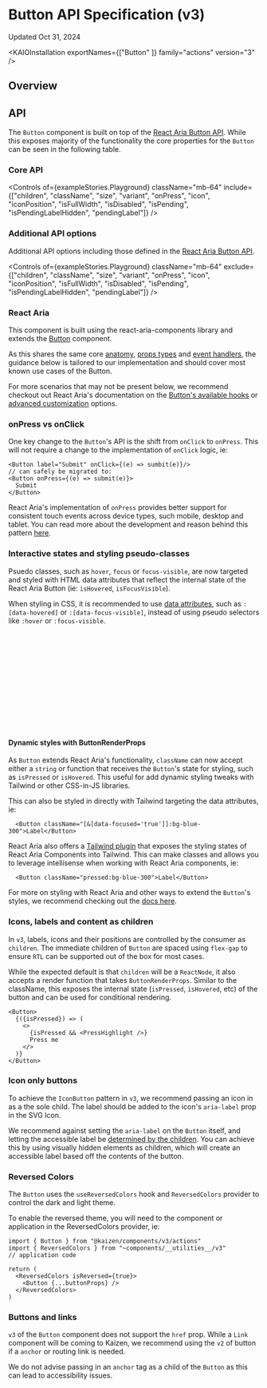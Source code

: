
<Meta title="Actions/Button/Button (v3)/API Specification" />

  # Button API Specification (v3)


  Updated Oct 31, 2024

<ResourceLinks
  sourceCode="https://github.com/cultureamp/kaizen-design-system/tree/main/packages/components/src/__actions__/Button/v3"
  figma="https://www.figma.com/design/eZKEE5kXbEMY3lx84oz8iN/%F0%9F%92%9C-Heart-UI-Kit?m=auto&t=a6VcoKBJx6snn0ut-1"
  ariaComponentPage="https://react-spectrum.adobe.com/react-aria/Button.html"
  designGuidelines="/?path=/docs/actions-button-v3-usage-guidelines--docs"
/>

<KAIOInstallation exportNames={["Button" ]} family="actions" version="3" />

## Overview

<Canvas of={exampleStories.Playground} />

## API
The `Button` component is built on top of the [React Aria Button API](https://react-spectrum.adobe.com/react-aria/Button.html#props). While this exposes majority of the functionality the core properties for the `Button` can be seen in the following table.

### Core API

<Controls of={exampleStories.Playground} className="mb-64" include={["children", "className",  "size", "variant", "onPress", "icon", "iconPosition", "isFullWidth", "isDisabled", "isPending", "isPendingLabelHidden",  "pendingLabel"]} />

### Additional API options

Additional API options including those defined in the [React Aria Button API](https://react-spectrum.adobe.com/react-aria/Button.html#props).

<Controls of={exampleStories.Playground} className="mb-64" exclude={["children", "className",  "size", "variant", "onPress", "icon", "iconPosition", "isFullWidth", "isDisabled", "isPending", "isPendingLabelHidden",  "pendingLabel"]}  />

### React Aria

This component is built using the react-aria-components library and extends the [Button](https://react-spectrum.adobe.com/react-aria/Button.html) component.

As this shares the same core [anatomy](https://react-spectrum.adobe.com/react-aria/Button.html#anatomy), [props types](https://react-spectrum.adobe.com/react-aria/Button.html#anatomy) and [event handlers](https://react-spectrum.adobe.com/react-aria/Button.html#events), the guidance below is tailored to our implementation and should cover most known use cases of the Button.

For more scenarios that may not be present below, we recommend checkout out React Aria&apos;s documentation on the [Button's available hooks](https://react-spectrum.adobe.com/react-aria/Button.html#hooks) or [advanced customization](https://react-spectrum.adobe.com/react-aria/Button.html#advanced-customization) options.


### onPress vs onClick

One key change to the `Button`&apos;s API is the shift from `onClick` to `onPress`. This will not require a change to the implementation of `onClick` logic, ie:
```
<Button label="Submit" onClick={(e) => sumbit(e)}/>
// can safely be migrated to:
<Button onPress={(e) => submit(e)}>
  Submit
</Button>
```

React Aria&apos;s implementation of `onPress` provides better support for consistent touch events across device types, such mobile, desktop and tablet. You can read more about the development and reason behind this pattern [here](https://react-spectrum.adobe.com/blog/building-a-button-part-1.html#touch-interactions).


### Interactive states and styling pseudo-classes

Psuedo classes, such as `hover`, `focus` or `focus-visible`, are now targeted and styled with HTML data attributes that reflect the internal state of the React Aria Button (ie: `isHovered`, `isFocusVisible`).

When styling in CSS, it is recommended to use [data attributes](https://react-spectrum.adobe.com/react-aria/Button.html#styling), such as `:[data-hovered]` or `:[data-focus-visible]`, instead of using pseudo selectors like `:hover` or `:focus-visible`.

```css
.button {
  background-color: $color-white;
  &:hover {
    background-color: $color-gray-200;
  }
}
// becomes
.button {
  background-color: $color-white;
  &:[data-hovered] {
    background-color: $color-gray-200;
  }
}
```

#### Dynamic styles with ButtonRenderProps

As `Button` extends React Aria&apos;s functionality, `className` can now accept either a `string` or function that receives the `Button`&apos;s state for styling, such as `isPressed` or `isHovered`. This useful for add dynamic styling tweaks with Tailwind or other CSS-in-JS libraries.


<Canvas of={specStories.RACRenderPropsWithClassName} sourceState="shown" />

This can also be styled in directly with Tailwind targeting the data attributes, ie:

```tsx
  <Button className="[&[data-focused='true']]:bg-blue-300">Label</Button>
```

React Aria also offers a [Tailwind plugin](https://react-spectrum.adobe.com/react-aria/styling.html#plugin) that exposes the styling states of React Aria Components into Tailwind. This can make classes and allows you to leverage intellisense when working with React Aria components, ie:

```tsx
  <Button className="pressed:bg-blue-300">Label</Button>
```


For more on styling with React Aria and other ways to extend the `Button`&apos;s styles, we recommend checking out the [docs here](https://react-spectrum.adobe.com/react-aria/Button.html#styling).


### Icons, labels and content as children

In `v3`, labels, icons and their positions are controlled by the consumer as `children`. The immediate children of `Button` are spaced using `flex-gap` to ensure `RTL` can be supported out of the box for most cases.

<Canvas of={exampleStories.ButtonWithIcon} />


While the expected default is that `children` will be a `ReactNode`, it also accepts a render function that takes `ButtonRenderProps`. Similar to the className, this exposes the internal state (`isPressed`, `isHovered`, etc) of the button and can be used for conditional rendering.

```tsx
<Button>
  {({isPressed}) => (
    <>
      {isPressed && <PressHighlight />}
      Press me
    </>
  )}
</Button>
```


### Icon only buttons

To achieve the `IconButton` pattern in `v3`, we recommend passing an icon in as a the sole child. The label should be added to the icon&apos;s `aria-label` prop in the SVG Icon.

<Canvas of={exampleStories.IconButton} className="mb-32" />

We recommend against setting the `aria-label` on the `Button` itself, and letting the accessible label be [determined by the children](https://cultureamp.atlassian.net/wiki/spaces/PA/pages/3833331831/Accessible+button+and+link+labels). You can achieve this by using visually hidden elements as children, which will create an accessible label based off the contents of the button.


### Reversed Colors

The `Button` uses the `useReversedColors` hook and `ReversedColors` provider to control the dark and light theme.

<Canvas className="bg-purple-600 mb-24" of={exampleStories.ReversedButton} />

To enable the reversed theme, you will need to the component or application in the ReversedColors provider, ie:

```tsx
import { Button } from "@kaizen/components/v3/actions"
import { ReversedColors } from "~components/__utilities__/v3"
// application code

return (
  <ReversedColors isReversed={true}>
    <Button {...buttonProps} />
  </ReversedColors>
)
```


### Buttons and links

`v3` of the `Button` component does not support the `href` prop. While a `Link` component will be coming to Kaizen, we recommend using the `v2` of button if a `anchor` or routing link is needed.

We do not advise passing in an `anchor` tag as a child of the `Button` as this can lead to accessibility issues.

